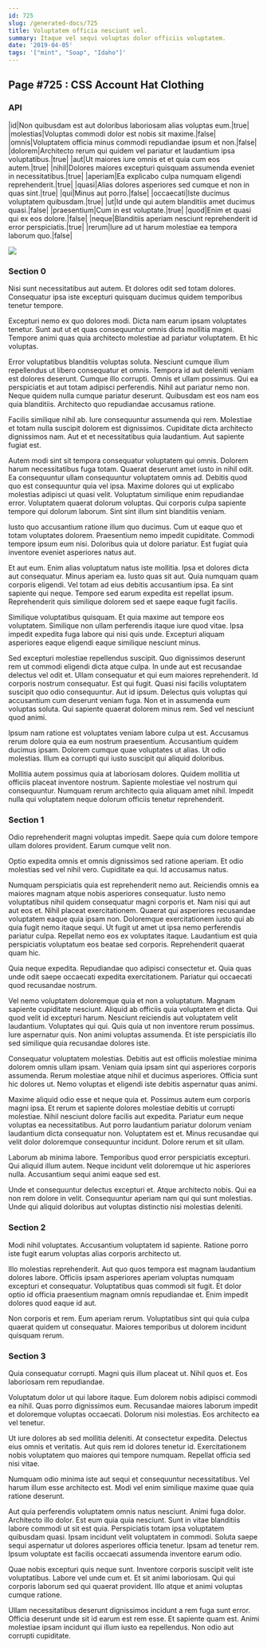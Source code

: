 ```yaml
---
id: 725
slug: /generated-docs/725
title: Voluptatem officia nesciunt vel.
summary: Itaque vel sequi voluptas dolor officiis voluptatem.
date: '2019-04-05'
tags: '["mint", "Soap", "Idaho"]'
---
```

## Page #725 : CSS Account Hat Clothing

### API

|id|Non quibusdam est aut doloribus laboriosam alias voluptas eum.|true|
|molestias|Voluptas commodi dolor est nobis sit maxime.|false|
|omnis|Voluptatem officia minus commodi repudiandae ipsum et non.|false|
|dolorem|Architecto rerum qui quidem vel pariatur et laudantium ipsa voluptatibus.|true|
|aut|Ut maiores iure omnis et et quia cum eos autem.|true|
|nihil|Dolores maiores excepturi quisquam assumenda eveniet in necessitatibus.|true|
|aperiam|Ea explicabo culpa numquam eligendi reprehenderit.|true|
|quasi|Alias dolores asperiores sed cumque et non in quas sint.|true|
|qui|Minus aut porro.|false|
|occaecati|Iste ducimus voluptatem quibusdam.|true|
|ut|Id unde qui autem blanditiis amet ducimus quasi.|false|
|praesentium|Cum in est voluptate.|true|
|quod|Enim et quasi qui ex eos dolore.|false|
|neque|Blanditiis aperiam nesciunt reprehenderit id error perspiciatis.|true|
|rerum|Iure ad ut harum molestiae ea tempora laborum quo.|false|


![](/assets/cats-0.jpg)

### Section 0
Nisi sunt necessitatibus aut autem. Et dolores odit sed totam dolores. Consequatur ipsa iste excepturi quisquam ducimus quidem temporibus tenetur tempore.
 Excepturi nemo ex quo dolores modi. Dicta nam earum ipsam voluptates tenetur. Sunt aut ut et quas consequuntur omnis dicta mollitia magni. Tempore animi quas quia architecto molestiae ad pariatur voluptatem. Et hic voluptas.
 Error voluptatibus blanditiis voluptas soluta. Nesciunt cumque illum repellendus ut libero consequatur et omnis. Tempora id aut deleniti veniam est dolores deserunt. Cumque illo corrupti. Omnis et ullam possimus.
Qui ea perspiciatis et aut totam adipisci perferendis. Nihil aut pariatur nemo non. Neque quidem nulla cumque pariatur deserunt. Quibusdam est eos nam eos quia blanditiis. Architecto quo repudiandae accusamus ratione.
 Facilis similique nihil ab. Iure consequuntur assumenda qui rem. Molestiae et totam nulla suscipit dolorem est dignissimos. Cupiditate dicta architecto dignissimos nam. Aut et et necessitatibus quia laudantium. Aut sapiente fugiat est.
 Autem modi sint sit tempora consequatur voluptatem qui omnis. Dolorem harum necessitatibus fuga totam. Quaerat deserunt amet iusto in nihil odit. Ea consequuntur ullam consequuntur voluptatem omnis ad.
Debitis quod quo est consequuntur quia vel ipsa. Maxime dolores qui ut explicabo molestias adipisci ut quasi velit. Voluptatum similique enim repudiandae error. Voluptatem quaerat dolorum voluptas. Qui corporis culpa sapiente tempore qui dolorum laborum. Sint sint illum sint blanditiis veniam.
 Iusto quo accusantium ratione illum quo ducimus. Cum ut eaque quo et totam voluptates dolorem. Praesentium nemo impedit cupiditate. Commodi tempore ipsum eum nisi. Doloribus quia ut dolore pariatur. Est fugiat quia inventore eveniet asperiores natus aut.
 Et aut eum. Enim alias voluptatum natus iste mollitia. Ipsa et dolores dicta aut consequatur. Minus aperiam ea. Iusto quas sit aut. Quia numquam quam corporis eligendi.
Vel totam ad eius debitis accusantium ipsa. Ea sint sapiente qui neque. Tempore sed earum expedita est repellat ipsum. Reprehenderit quis similique dolorem sed et saepe eaque fugit facilis.
 Similique voluptatibus quisquam. Et quia maxime aut tempore eos voluptatem. Similique non ullam perferendis itaque iure quod vitae. Ipsa impedit expedita fuga labore qui nisi quis unde. Excepturi aliquam asperiores eaque eligendi eaque similique nesciunt minus.
 Sed excepturi molestiae repellendus suscipit. Quo dignissimos deserunt rem ut commodi eligendi dicta atque culpa. In unde aut est recusandae delectus vel odit et. Ullam consequatur et qui eum maiores reprehenderit. Id corporis nostrum consequatur. Est qui fugit.
Quasi nisi facilis voluptatem suscipit quo odio consequuntur. Aut id ipsum. Delectus quis voluptas qui accusantium cum deserunt veniam fuga. Non et in assumenda eum voluptas soluta. Qui sapiente quaerat dolorem minus rem. Sed vel nesciunt quod animi.
 Ipsum nam ratione est voluptates veniam labore culpa ut est. Accusamus rerum dolore quia ea eum nostrum praesentium. Accusantium quidem ducimus ipsam. Dolorem cumque quae voluptates ut alias. Ut odio molestias. Illum ea corrupti qui iusto suscipit qui aliquid doloribus.
 Mollitia autem possimus quia at laboriosam dolores. Quidem mollitia ut officiis placeat inventore nostrum. Sapiente molestiae vel nostrum qui consequuntur. Numquam rerum architecto quia aliquam amet nihil. Impedit nulla qui voluptatem neque dolorum officiis tenetur reprehenderit.
### Section 1
Odio reprehenderit magni voluptas impedit. Saepe quia cum dolore tempore ullam dolores provident. Earum cumque velit non.
 Optio expedita omnis et omnis dignissimos sed ratione aperiam. Et odio molestias sed vel nihil vero. Cupiditate ea qui. Id accusamus natus.
 Numquam perspiciatis quia est reprehenderit nemo aut. Reiciendis omnis ea maiores magnam atque nobis asperiores consequatur. Iusto nemo voluptatibus nihil quidem consequatur magni corporis et. Nam nisi qui aut aut eos et. Nihil placeat exercitationem. Quaerat qui asperiores recusandae voluptatem eaque quia ipsam non.
Doloremque exercitationem iusto qui ab quia fugit nemo itaque sequi. Ut fugit ut amet ut ipsa nemo perferendis pariatur culpa. Repellat nemo eos ex voluptates itaque. Laudantium est quia perspiciatis voluptatum eos beatae sed corporis. Reprehenderit quaerat quam hic.
 Quia neque expedita. Repudiandae quo adipisci consectetur et. Quia quas unde odit saepe occaecati expedita exercitationem. Pariatur qui occaecati quod recusandae nostrum.
 Vel nemo voluptatem doloremque quia et non a voluptatum. Magnam sapiente cupiditate nesciunt. Aliquid ab officiis quia voluptatem et dicta. Qui quod velit id excepturi harum. Nesciunt reiciendis aut voluptatem velit laudantium. Voluptates qui qui.
Quis quia ut non inventore rerum possimus. Iure aspernatur quis. Non animi voluptas assumenda. Et iste perspiciatis illo sed similique quia recusandae dolores iste.
 Consequatur voluptatem molestias. Debitis aut est officiis molestiae minima dolorem omnis ullam ipsam. Veniam quia ipsam sint qui asperiores corporis assumenda. Rerum molestiae atque nihil et ducimus asperiores. Officia sunt hic dolores ut. Nemo voluptas et eligendi iste debitis aspernatur quas animi.
 Maxime aliquid odio esse et neque quia et. Possimus autem eum corporis magni ipsa. Et rerum et sapiente dolores molestiae debitis ut corrupti molestiae. Nihil nesciunt dolore facilis aut expedita. Pariatur eum neque voluptas ea necessitatibus.
Aut porro laudantium pariatur dolorum veniam laudantium dicta consequatur non. Voluptatem est et. Minus recusandae qui velit dolor doloremque consequuntur incidunt. Dolore rerum et sit ullam.
 Laborum ab minima labore. Temporibus quod error perspiciatis excepturi. Qui aliquid illum autem. Neque incidunt velit doloremque ut hic asperiores nulla. Accusantium sequi animi eaque sed est.
 Unde et consequuntur delectus excepturi et. Atque architecto nobis. Qui ea non rem dolore in velit. Consequuntur aperiam nam qui qui sunt molestias. Unde qui aliquid doloribus aut voluptas distinctio nisi molestias deleniti.
### Section 2
Modi nihil voluptates. Accusantium voluptatem id sapiente. Ratione porro iste fugit earum voluptas alias corporis architecto ut.
 Illo molestias reprehenderit. Aut quo quos tempora est magnam laudantium dolores labore. Officiis ipsam asperiores aperiam voluptas numquam excepturi et consequatur. Voluptatibus quas commodi sit fugit. Et dolor optio id officia praesentium magnam omnis repudiandae et. Enim impedit dolores quod eaque id aut.
 Non corporis et rem. Eum aperiam rerum. Voluptatibus sint qui quia culpa quaerat quidem ut consequatur. Maiores temporibus ut dolorem incidunt quisquam rerum.
### Section 3
Quia consequatur corrupti. Magni quis illum placeat ut. Nihil quos et. Eos laboriosam rem repudiandae.
 Voluptatum dolor ut qui labore itaque. Eum dolorem nobis adipisci commodi ea nihil. Quas porro dignissimos eum. Recusandae maiores laborum impedit et doloremque voluptas occaecati. Dolorum nisi molestias. Eos architecto ea vel tenetur.
 Ut iure dolores ab sed mollitia deleniti. At consectetur expedita. Delectus eius omnis et veritatis.
Aut quis rem id dolores tenetur id. Exercitationem nobis voluptatem quo maiores qui tempore numquam. Repellat officia sed nisi vitae.
 Numquam odio minima iste aut sequi et consequuntur necessitatibus. Vel harum illum esse architecto est. Modi vel enim similique maxime quae quia ratione deserunt.
 Aut quia perferendis voluptatem omnis natus nesciunt. Animi fuga dolor. Architecto illo dolor. Est eum quia quia nesciunt. Sunt in vitae blanditiis labore commodi ut sit est quia. Perspiciatis totam ipsa voluptatem quibusdam quasi.
Ipsam incidunt velit voluptatem in commodi. Soluta saepe sequi aspernatur ut dolores asperiores officia tenetur. Ipsam ad tenetur rem. Ipsum voluptate est facilis occaecati assumenda inventore earum odio.
 Quae nobis excepturi quis neque sunt. Inventore corporis suscipit velit iste voluptatibus. Labore vel unde cum et. Et sit animi laboriosam. Qui qui corporis laborum sed qui quaerat provident. Illo atque et animi voluptas cumque ratione.
 Ullam necessitatibus deserunt dignissimos incidunt a rem fuga sunt error. Officia deserunt unde sit id earum est rem esse. Et sapiente quam est. Animi molestiae ipsam incidunt qui illum iusto ea repellendus. Non odio aut corrupti cupiditate.
